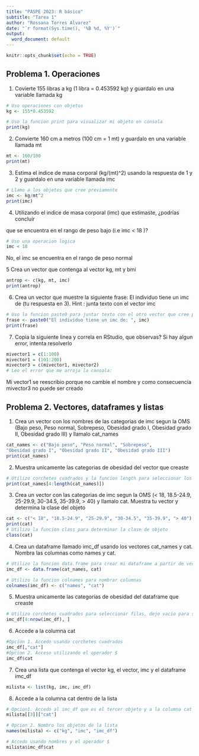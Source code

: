 ```yaml
---
title: "PASPE 2023: R básico"
subtitle: "Tarea 1"
author: "Rossana Torres Alvarez"
date: "`r format(Sys.time(), '%B %d, %Y')`"
output:
  word_document: default
---
```



```r
knitr::opts_chunk$set(echo = TRUE)
```

## Problema 1. Operaciones 

1. Covierte  155 libras a kg (1 libra = 0.453592 kg) y guardalo en una variable llamada kg

```r
# Uso operaciones con objetos
kg <- 155*0.453592

# Uso la funcion print para visualizar mi objeto en consola
print(kg)
```

2. Convierte 160 cm a metros (100 cm = 1 mt) y guardalo en una variable llamada mt 
```r
mt <- 160/100
print(mt)
```

3. Estima el indice de masa corporal (kg/(mt)^2) usando la respuesta de 1 y 2 y 
guardalo en una variable llamada imc

```r
# Llamo a los objetos que cree previamente
imc <- kg/mt^2
print(imc)
```


4. Utilizando el indice de masa corporal (imc) que estimaste, ¿podrías concluír

que se encuentra en el rango de peso bajo (i.e imc $<$ 18 )? 

```r
# Uso una operacion logica
imc < 18
```
No, el imc se encuentra en el rango de peso normal

5 Crea un vector que contenga al vector kg, mt y bmi

```r
antrop <- c(kg, mt, imc)
print(antrop)
```


6. Crea un vector que muestre la siguiente frase: El individuo tiene un imc de 
(tu respuesta en 3). Hint : junta texto con el vector imc

```r
# Uso la funcion paste0 para juntar texto con el otro vector que cree previamente
frase <- paste0("El individuo tiene un imc de: ", imc)
print(frase)
```


7. Copia la siguiente linea y correla en RStudio, que observas? Si hay algun error, intenta resolverlo
```r
mivector1 = c(1:100)
mivector1 = (101:200)
mivector3 = c(mivector1, mivector2)
# Leo el error que me arroja la consola:
```

Mi vector1 se reescribio porque no cambie el nombre y como consecuencia mivector3 no puede ser creado

## Problema 2. Vectores, dataframes y listas

1. Crea un vector con los nombres de las categorias de imc segun la OMS (Bajo peso, Peso normal, Sobrepeso,
Obesidad grado I, Obesidad grado II, Obesidad grado III) y llamalo cat_names

```r
cat_names <- c("Bajo peso", "Peso normal", "Sobrepeso",
"Obesidad grado I", "Obesidad grado II", "Obesidad grado III")
print(cat_names)
```


2. Muestra unicamente las categorias de obesidad  del vector que creaste

```r
# Utilizo corchetes cuadrados y la funcion length para seleccionar los valores que quiero
print(cat_names[4:length(cat_names)])
```


3. Crea un vector con las categorias de imc segun la OMS 
(< 18, 18.5-24.9, 25-29.9, 30-34.5, 35-39.9, > 40) y 
llamalo cat. Muestra tu vector y determina la clase del objeto

```r
cat <- c("< 18", "18.5-24.9", "25-29.9", "30-34.5", "35-39.9", "> 40")
print(cat)
# Utilizo la funcion class para determinar la clase de objeto
class(cat)
```


4. Crea un dataframe llamado imc_df usando los vectores cat_names y cat. Nombra las columnas como names y cat.

```r
# Utilizo la funcion data.frame para crear mi dataframe a partir de vectores que cree previamente
imc_df <- data.frame(cat_names, cat)

# Utilizo la funcion colnames para nombrar columnas
colnames(imc_df) <- c("names", "cat")
```


5. Muestra unicamente las categorias de obesidad  del dataframe que creaste
```r
# Utilizo corchetes cuadrados para seleccionar filas, dejo vacio para seleccionar todas las columnas 
imc_df[4:nrow(imc_df), ]
```


6. Accede a la columna cat
```r
#Opcion 1. Accedo usando corchetes cuadrados
imc_df[,"cat"]
#Opcion 2. Acceso utilizando el operador $
imc_df$cat
```


7. Crea una lista que contenga el vector kg, el vector, imc y el dataframe imc_df
```r
milista <- list(kg, imc, imc_df)
```


8. Accede a la columna cat dentro de la lista
```r
# Opcion1. Accedo al imc_df que es el tercer objeto y a la columna cat
milista[[3]]["cat"]

# Opcion 2. Nombro los objetos de la lista
names(milista) <- c("kg", "imc", "imc_df")

# Accedo usando nombres y el operador $
milista$imc_df$cat

```


